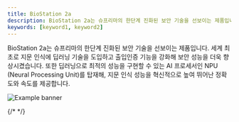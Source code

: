 ```yaml
---
title: BioStation 2a
description: BioStation 2a는 슈프리마의 한단계 진화된 보안 기술을 선보이는 제품입니다. 세계 최초로 지문 인식에 딥러닝 기술을 도입하고 출입인증 기능을 강화해 보안 성능을 더욱 향상시켰습니다. 또한 딥러닝으로 최적의 성능을 구현할 수 있는 AI 프로세서인 NPU (Neural Processing Unit)를 탑재해, 지문 인식 성능을 혁신적으로 높여 뛰어난 정확도와 속도를 제공합니다.
keywords: [keyword1, keyword2]
---
```


BioStation 2a는 슈프리마의 한단계 진화된 보안 기술을 선보이는 제품입니다. 세계 최초로 지문 인식에 딥러닝 기술을 도입하고 출입인증 기능을 강화해 보안 성능을 더욱 향상시켰습니다. 또한 딥러닝으로 최적의 성능을 구현할 수 있는 AI 프로세서인 NPU (Neural Processing Unit)를 탑재해, 지문 인식 성능을 혁신적으로 높여 뛰어난 정확도와 속도를 제공합니다.

![Example banner](/img/device/biostation2a-main.png)

{/* <Overview /> */}